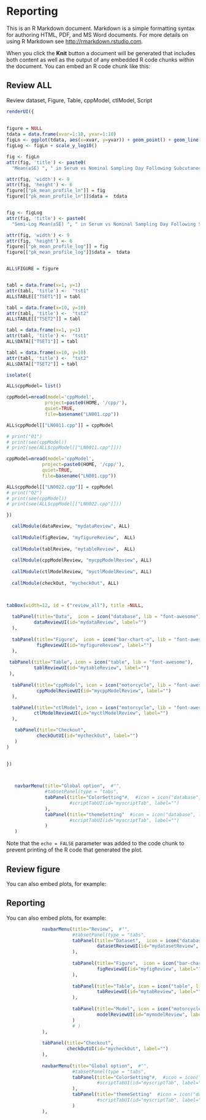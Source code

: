 

 

# Reporting

This is an R Markdown document. Markdown is a simple formatting syntax for authoring HTML, PDF, and MS Word documents. For more details on using R Markdown see <http://rmarkdown.rstudio.com>.

When you click the **Knit** button a document will be generated that includes both content as well as the output of any embedded R code chunks within the document. You can embed an R code chunk like this:

 

## Review ALL

Review dataset, Figure, Table, cppModel, ctlModel, Script

```r

renderUI({ 
  
  
figure = NULL
tdata = data.frame(xvar=1:10, yvar=1:10)
figLn <- ggplot(tdata, aes(x=xvar, y=yvar)) + geom_point() + geom_line()
figLog <- figLn + scale_y_log10()

fig <- figLn
attr(fig, 'title') <- paste0(
  "Mean(±SE) ", " in Serum vs Nominal Sampling Day Following Subcutaneous or Intravenous Dose(s) of ", ")")

attr(fig, 'width') <- 9
attr(fig, 'height') <- 6                                
figure[["pk_mean_profile_ln"]] = fig 
figure[["pk_mean_profile_ln"]]$data =  tdata


fig <- figLog
attr(fig, 'title') <- paste0(
  "Semi-Log Mean(±SE) ", " in Serum vs Nominal Sampling Day Following Subcutaneous or Intravenous Dose(s) of ", ")")

attr(fig, 'width') <- 9
attr(fig, 'height') <- 6                                
figure[["pk_mean_profile_log"]] = fig 
figure[["pk_mean_profile_log"]]$data =  tdata


ALL$FIGURE = figure


tabl = data.frame(x=1, y=1)
attr(tabl, 'title') <-  "tst1"
ALL$TABLE[["TSET1"]] = tabl

tabl = data.frame(x=10, y=10)
attr(tabl, 'title') <-  "tst2"
ALL$TABLE[["TSET2"]] = tabl

tabl = data.frame(x=1, y=1)
attr(tabl, 'title') <-  "tst1"
ALL$DATA[["TSET1"]] = tabl

tabl = data.frame(x=10, y=10)
attr(tabl, 'title') <-  "tst2"
ALL$DATA[["TSET2"]] = tabl

isolate({ 

ALL$cppModel= list()

cppModel=mread(model='cppModel',
              project=paste0(HOME, '/cpp/'),
              quiet=TRUE,
              file=basename("LN001.cpp"))

ALL$cppModel[["LN0011.cpp"]] = cppModel

# print("01")
# print(see(cppModel))
# print(see(ALL$cppModel[["LN0011.cpp"]]))

cppModel=mread(model='cppModel',
             project=paste0(HOME, '/cpp/'),
             quiet=TRUE,
             file=basename("LN001.cpp"))

ALL$cppModel[["LN0022.cpp"]] = cppModel
# print("02")
# print(see(cppModel))
# print(see(ALL$cppModel[["LN0022.cpp"]]))

})

  callModule(dataReview, "mydataReview", ALL)
  
  callModule(figReview, "myfigureReview",  ALL)
  
  callModule(tablReview, "mytableReview",  ALL)
  
  callModule(cppModelReview, "mycppModelReview", ALL)
  
  callModule(ctlModelReview, "myctlModelReview", ALL)  
  
  callModule(checkOut, "mycheckOut", ALL)  


  
tabBox(width=12, id = ("review_all"), title =NULL, 
  
  tabPanel(title="Data",  icon = icon("database", lib = "font-awesome"),
          dataReviewUI(id="mydataReview", label="")
  ), 
  
  tabPanel(title="Figure",  icon = icon("bar-chart-o", lib = "font-awesome"),
           figReviewUI(id="myfigureReview", label="")
  ), 
   
 tabPanel(title="Table", icon = icon("table", lib = "font-awesome"),
          tablReviewUI(id="mytableReview", label="")
 ),
   
  tabPanel(title="cppModel", icon = icon("motorcycle", lib = "font-awesome"),
           cppModelReviewUI(id="mycppModelReview", label="")
  ),

  tabPanel(title="ctlModel", icon = icon("motorcycle", lib = "font-awesome"),
          ctlModelReviewUI(id="myctlModelReview", label="")
  ),

   tabPanel(title="Checkout", 
           checkOutUI(id="mycheckOut", label="") 
   )
)  
   

})

   

```
 



```r
   navbarMenu(title="Global option",  #"", 
              #tabsetPanel(type = "tabs",   
              tabPanel(title="ColorSetting"#,  #icon = icon("database", lib = "font-awesome"),
                       #scriptTabUI(id="myscriptTab", label="")  
              ), 
              tabPanel(title="themeSetting"  #icon = icon("database", lib = "font-awesome"),
                       #scriptTabUI(id="myscriptTab", label="")  
              ) 
   )

```
Note that the `echo = FALSE` parameter was added to the code chunk to prevent printing of the R code that generated the plot.


## Review figure

You can also embed plots, for example:


## Reporting

You can also embed plots, for example:

 
```r

             navbarMenu(title="Review",  #"", 
                        #tabsetPanel(type = "tabs",   
                        tabPanel(title="Dataset",  icon = icon("database", lib = "font-awesome"),
                                 datasetReviewUI(id="mydatasetReview", label="")
                        ), 
                        
                        tabPanel(title="Figure",  icon = icon("bar-chart-o", lib = "font-awesome"),
                                 figReviewUI(id="myfigReview", label="")
                        ), 
                        
                        tabPanel(title="Table", icon = icon("table", lib = "font-awesome"),
                                 tabReviewUI(id="mytabReview", label="")
                        ), 
                        
                        tabPanel(title="Model", icon = icon("motorcycle", lib = "font-awesome"),
                                 modelReviewUI(id="mymodelReview", label="")
                        )
                        # )
             ), 
             
             tabPanel(title="Checkout", 
                      checkOutUI(id="mycheckOut", label="") 
             ), 
             
             navbarMenu(title="Global option",  #"", 
                        #tabsetPanel(type = "tabs",   
                        tabPanel(title="ColorSetting"#,  #icon = icon("database", lib = "font-awesome"),
                                 #scriptTabUI(id="myscriptTab", label="")  
                        ), 
                        tabPanel(title="themeSetting"  #icon = icon("database", lib = "font-awesome"),
                                 #scriptTabUI(id="myscriptTab", label="")  
                        ) 
             ),
             

```